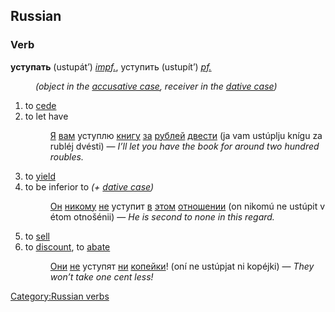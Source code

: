 ==Russian==
[[Category:Russian verbs]]
===Verb===
'''уступать''' (ustupát’) ''[[impf.]]'', уступить (ustupít’) ''[[pf.]]''
:''(object in the [[accusative case]], receiver in the [[dative case]])''

# to [[cede]]
# to let have
#:[[Я]] [[вы|вам]] уступлю [[книга|книгу]] [[за]] [[рубль|рублей]] [[двести]] (ja vam ustúplju knígu za rubléj dvésti) — ''I’ll let you have the book for around two hundred roubles.''
# to [[yield]]
# to be inferior to ''(+ [[dative case]])''
#:[[Он]] [[никто|никому]] [[не]] уступит [[в]] [[этот|этом]] [[отношение|отношении]] (on nikomú ne ustúpit v étom otnošénii) — ''He is second to none in this regard.''
# to [[sell]]
# to [[discount]], to [[abate]]
#:[[Они]] [[не]] уступят [[ни]] [[копейка|копейки]]! (oní ne ustúpjat ni kopéjki) — ''They won’t take one cent less!''